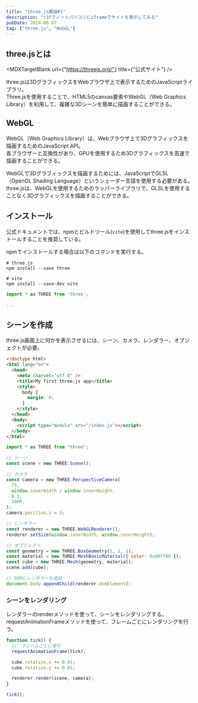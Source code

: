 ```yaml
---
title: "three.js概論#1"
description: "r3fでノートパソコンにiframeでサイトを表示してみる"
pubDate: 2024-06-07
tag: ["three.js", "WebGL"]
---
```



## three.jsとは

<MDXTargetBlank url={"https://threejs.org/"} title={"公式サイト"} />

three.jsは3DグラフィックスをWebブラウザ上で表示するためのJavaScriptライブラリ。<br />
Three.jsを使用することで、HTML5のcanvas要素やWebGL（Web Graphics Library）を利用して、複雑な3Dシーンを簡単に描画することができる。

## WebGL

WebGL（Web Graphics Library）は、Webブラウザ上で3Dグラフィックスを描画するためのJavaScript API。<br />
各ブラウザーと互換性があり、GPUを使用するため3Dグラフィックスを高速で描画することができる。<br />

WebGLで3Dグラフィックスを描画するためには、JavaScriptでGLSL（OpenGL Shading Language）というシェーダー言語を使用する必要がある。<br />
three.jsは、WebGLを使用するためのラッパーライブラリで、GLSLを使用することなく3Dグラフィックスを描画することができる。

## インストール

公式ドキュメントでは、npmとビルドツール(`vite`)を使用してthree.jsをインストールすることを推奨している。<br />

npmでインストールする場合は以下のコマンドを実行する。

```shellscript
# three.js
npm install --save three

# vite
npm install --save-dev vite
```

```js title="index.js"
import * as THREE from 'three';

...
```

## シーンを作成

three.js画面上に何かを表示させるには、シーン、カメラ、レンダラー、オブジェクトが必要。

```html title="index.html"
<!doctype html>
<html lang="en">
  <head>
    <meta charset="utf-8" />
    <title>My first three.js app</title>
    <style>
      body {
        margin: 0;
      }
    </style>
  </head>
  <body>
    <script type="module" src="/index.js"></script>
  </body>
</html>
```

```js title="index.js"
import * as THREE from "three";

// シーン
const scene = new THREE.Scene();

// カメラ
const camera = new THREE.PerspectiveCamera(
  75,
  window.innerWidth / window.innerHeight,
  0.1,
  1000,
);
camera.position.z = 3;

// レンダラー
const renderer = new THREE.WebGLRenderer();
renderer.setSize(window.innerWidth, window.innerHeight);

// オブジェクト
const geometry = new THREE.BoxGeometry(1, 1, 1);
const material = new THREE.MeshBasicMaterial({ color: 0x00ff00 });
const cube = new THREE.Mesh(geometry, material);
scene.add(cube);

// DOMにレンダラーを追加
document.body.appendChild(renderer.domElement);
```

### シーンをレンダリング

レンダラーのrenderメソッドを使って、シーンをレンダリングする。<br />
requestAnimationFrameメソッドを使って、フレームごとにレンダリングを行う。

```js title="index.js"
function tick() {
  //　フレームごとに実行
  requestAnimationFrame(tick);

  cube.rotation.x += 0.01;
  cube.rotation.y += 0.01;

  renderer.render(scene, camera);
}

tick();
```

<Example />
